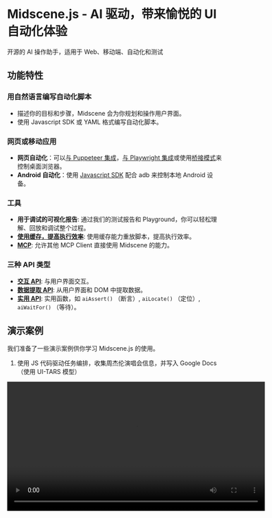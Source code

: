 # Midscene.js - AI 驱动，带来愉悦的 UI 自动化体验

开源的 AI 操作助手，适用于 Web、移动端、自动化和测试

## 功能特性

### 用自然语言编写自动化脚本
- 描述你的目标和步骤，Midscene 会为你规划和操作用户界面。
- 使用 Javascript SDK 或 YAML 格式编写自动化脚本。

### 网页或移动应用
- **网页自动化**：可以[与 Puppeteer 集成](https://midscenejs.com/integrate-with-puppeteer.html)，[与 Playwright 集成](https://midscenejs.com/integrate-with-playwright.html)或使用[桥接模式](https://midscenejs.com/bridge-mode-by-chrome-extension.html)来控制桌面浏览器。
- **Android 自动化**：使用 [Javascript SDK](https://midscenejs.com/integrate-with-android.html) 配合 adb 来控制本地 Android 设备。

### 工具
- **用于调试的可视化报告**: 通过我们的测试报告和 Playground，你可以轻松理解、回放和调试整个过程。
- [**使用缓存，提高执行效率**](https://midscenejs.com/zh/caching.html): 使用缓存能力重放脚本，提高执行效率。
- [**MCP**](https://midscenejs.com/zh/mcp.html): 允许其他 MCP Client 直接使用 Midscene 的能力。

### 三种 API 类型

- [**交互 API**](https://midscenejs.com/zh/api.html#interaction-methods): 与用户界面交互。
- [**数据提取 API**](https://midscenejs.com/zh/api.html#data-extraction): 从用户界面和 DOM 中提取数据。
- [**实用 API**](https://midscenejs.com/zh/api.html#more-apis): 实用函数，如 `aiAssert()` （断言）, `aiLocate()` （定位）, `aiWaitFor()` （等待）。

## 演示案例

我们准备了一些演示案例供你学习 Midscene.js 的使用。

1. 使用 JS 代码驱动任务编排，收集周杰伦演唱会信息，并写入 Google Docs（使用 UI-TARS 模型）

<video src="https://github.com/user-attachments/assets/75474138-f51f-4c54-b3cf-46d61d059999" height="300" controls />

2. 控制 Android 上的地图应用（使用 Qwen-2.5-VL 模型）

<video src="https://github.com/user-attachments/assets/1f5bab0e-4c28-44e1-b378-a38809b05a00" height="300" controls />

3. 使用 midscene mcp 浏览页面 ( https://www.saucedemo.com/ )，执行登录、添加产品、下订单，最后基于 mcp 执行步骤和 playwright 示例生成测试用例

<video src="https://github.com/user-attachments/assets/a95ca353-e50c-4091-85ba-e542f576b6be" height="300" controls />

## 零代码快速体验

- **[Chrome 插件](https://midscenejs.com/quick-experience.html)**：通过 [Chrome 插件](https://midscenejs.com/quick-experience.html) 立即开始浏览器内体验，无需编写任何代码。
- **[Android Playground](https://midscenejs.com/quick-experience-with-android.html)**：使用 Android playground 来控制你的本地 Android 设备。

## 模型选择

Midscene.js 支持多模态 LLM 模型，如 `gpt-4o`，以及视觉语言模型，如 `Qwen2.5-VL`、`Doubao-1.5-thinking-vision-pro`、`gemini-2.5-pro` 和 `UI-TARS`。

推荐使用视觉语言模型进行 UI 自动化。

了解更多关于[选择 AI 模型](https://midscenejs.com/choose-a-model)

## 两种自动化风格

### 自动规划

Midscene 将自动规划步骤并执行。这可能会比较慢，并且严重依赖 AI 模型的质量。

```javascript
await aiAction('逐一点击所有记录。如果某个记录包含文本"completed"，则跳过它');
```

### 工作流风格

将复杂逻辑拆分为多个步骤，以提高自动化代码的稳定性。

```javascript
const recordList = await agent.aiQuery('string[], the record list')
for (const record of recordList) {
  const hasCompleted = await agent.aiBoolean(`check if the record ${record}" contains the text "completed"`)
  if (!hasCompleted) {
    await agent.aiTap(record)
  }
}
```

> 有关工作流风格的更多详细信息，请参阅 [Blog - 使用 JavaScript 优化 AI 自动化代码
](https://midscenejs.com/zh/blog-programming-practice-using-structured-api.html)


## 与其他工具比较

* **调试体验**: 你很快就会发现，调试和维护自动化脚本才是真正的痛点。无论模型多么强大，你仍然需要调试过程以确保其保持长期稳定。Midscene.js 提供了可视化报告、内置的 Playground 和 Chrome 插件，以调试整个运行过程。这是大多数开发者真正需要的特性，我们也在持续努力改进调试体验。

* **开源、免费、部署灵活**: Midscene.js 是一个开源项目。它与云服务和模型提供商解耦，你可以选择公共或私有部署。总会有一个适合你的方案。

* **与 Javascript 集成**: 你可以永远相信 Javascript 😎

## 资源

* 主页和文档：[https://midscenejs.com](https://midscenejs.com/)
* 示例项目：[https://github.com/web-infra-dev/midscene-example](https://github.com/web-infra-dev/midscene-example)
* API 参考：[https://midscenejs.com/api.html](https://midscenejs.com/api.html)
* GitHub：[https://github.com/web-infra-dev/midscene](https://github.com/web-infra-dev/midscene)

## 社区

* [Discord](https://discord.gg/2JyBHxszE4)
* [在 X 上关注我们](https://x.com/midscene_ai)
* [飞书交流群](https://applink.larkoffice.com/client/chat/chatter/add_by_link?link_token=291q2b25-e913-411a-8c51-191e59aab14d)

## 致谢

我们要感谢以下项目：

- [Rsbuild](https://github.com/web-infra-dev/rsbuild) 提供构建工具。
- [UI-TARS](https://github.com/bytedance/ui-tars) 提供开源智能体模型 UI-TARS。
- [Qwen2.5-VL](https://github.com/QwenLM/Qwen2.5-VL) 提供开源 VL 模型 Qwen2.5-VL。
- [scrcpy](https://github.com/Genymobile/scrcpy) 和 [yume-chan](https://github.com/yume-chan) 让我们能够用浏览器控制 Android 设备。
- [appium-adb](https://github.com/appium/appium-adb) 提供 adb 的 javascript 桥接。
- [YADB](https://github.com/ysbing/YADB) 提供 yadb 工具，提升文本输入性能。
- [Puppeteer](https://github.com/puppeteer/puppeteer) 提供浏览器自动化和控制。
- [Playwright](https://github.com/microsoft/playwright) 提供浏览器自动化、控制和测试。

## License

Midscene.js 使用 [MIT 许可协议](https://github.com/web-infra-dev/midscene/blob/main/LICENSE)。
